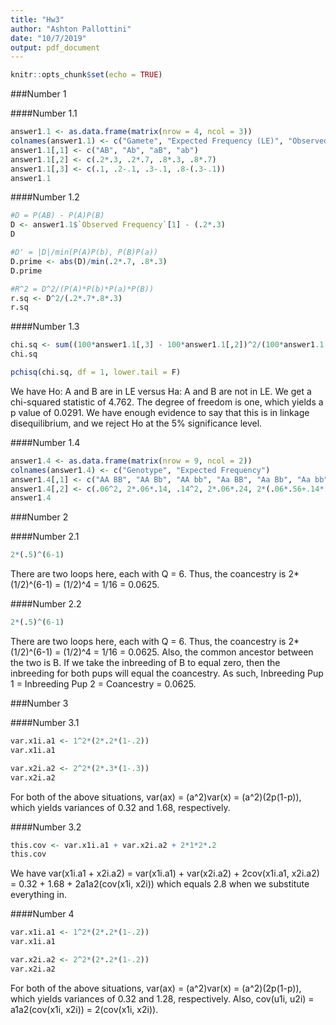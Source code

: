 ---
title: "Hw3"
author: "Ashton Pallottini"
date: "10/7/2019"
output: pdf_document
---

```{r setup, include=FALSE}
knitr::opts_chunk$set(echo = TRUE)
```

###Number 1

####Number 1.1

```{r}
answer1.1 <- as.data.frame(matrix(nrow = 4, ncol = 3))
colnames(answer1.1) <- c("Gamete", "Expected Frequency (LE)", "Observed Frequency")
answer1.1[,1] <- c("AB", "Ab", "aB", "ab")
answer1.1[,2] <- c(.2*.3, .2*.7, .8*.3, .8*.7)
answer1.1[,3] <- c(.1, .2-.1, .3-.1, .8-(.3-.1))
answer1.1
```

####Number 1.2

```{r}
#D = P(AB) - P(A)P(B)
D <- answer1.1$`Observed Frequency`[1] - (.2*.3)
D

#D' = |D|/min(P(A)P(b), P(B)P(a))
D.prime <- abs(D)/min(.2*.7, .8*.3)
D.prime

#R^2 = D^2/(P(A)*P(b)*P(a)*P(B))
r.sq <- D^2/(.2*.7*.8*.3)
r.sq
```

####Number 1.3

```{r}
chi.sq <- sum((100*answer1.1[,3] - 100*answer1.1[,2])^2/(100*answer1.1[,2]))
chi.sq

pchisq(chi.sq, df = 1, lower.tail = F)
```

We have Ho: A and B are in LE versus Ha: A and B are not in LE. We get a chi-squared statistic of 4.762. The degree of freedom is one, which yields a p value of 0.0291. We have enough evidence to say that this is in linkage disequilibrium, and we reject Ho at the 5% significance level.

####Number 1.4

```{r}
answer1.4 <- as.data.frame(matrix(nrow = 9, ncol = 2))
colnames(answer1.4) <- c("Genotype", "Expected Frequency")
answer1.4[,1] <- c("AA BB", "AA Bb", "AA bb", "Aa BB", "Aa Bb", "Aa bb", "aa BB", "aa Bb", "aa bb")
answer1.4[,2] <- c(.06^2, 2*.06*.14, .14^2, 2*.06*.24, 2*(.06*.56+.14*.24), 2*.14*.56, .24^2, 2*.24*.56, .56^2)
answer1.4
```

###Number 2

####Number 2.1

```{r}
2*(.5)^(6-1)
```

There are two loops here, each with Q = 6. Thus, the coancestry is 2*(1/2)^(6-1) = (1/2)^4 = 1/16 = 0.0625.

####Number 2.2

```{r}
2*(.5)^(6-1)
```

There are two loops here, each with Q = 6. Thus, the coancestry is 2*(1/2)^(6-1) = (1/2)^4 = 1/16 = 0.0625. Also, the common ancestor between the two is B. If we take the inbreeding of B to equal zero, then the inbreeding for both pups will equal the coancestry. As such, Inbreeding Pup 1 = Inbreeding Pup 2 = Coancestry = 0.0625.

###Number 3

####Number 3.1

```{r}
var.x1i.a1 <- 1^2*(2*.2*(1-.2))
var.x1i.a1

var.x2i.a2 <- 2^2*(2*.3*(1-.3))
var.x2i.a2
```

For both of the above situations, var(ax) = (a^2)var(x) = (a^2)(2p(1-p)), which yields variances of 0.32 and 1.68, respectively.

####Number 3.2

```{r}
this.cov <- var.x1i.a1 + var.x2i.a2 + 2*1*2*.2
this.cov
```

We have var(x1i.a1 + x2i.a2) = var(x1i.a1) + var(x2i.a2) + 2cov(x1i.a1, x2i.a2) = 0.32 + 1.68 + 2a1a2(cov(x1i, x2i)) which equals 2.8 when we substitute everything in.

####Number 4

```{r}
var.x1i.a1 <- 1^2*(2*.2*(1-.2))
var.x1i.a1

var.x2i.a2 <- 2^2*(2*.2*(1-.2))
var.x2i.a2
```

For both of the above situations, var(ax) = (a^2)var(x) = (a^2)(2p(1-p)), which yields variances of 0.32 and 1.28, respectively. Also, cov(u1i, u2i) = a1a2(cov(x1i, x2i)) = 2(cov(x1i, x2i)).
